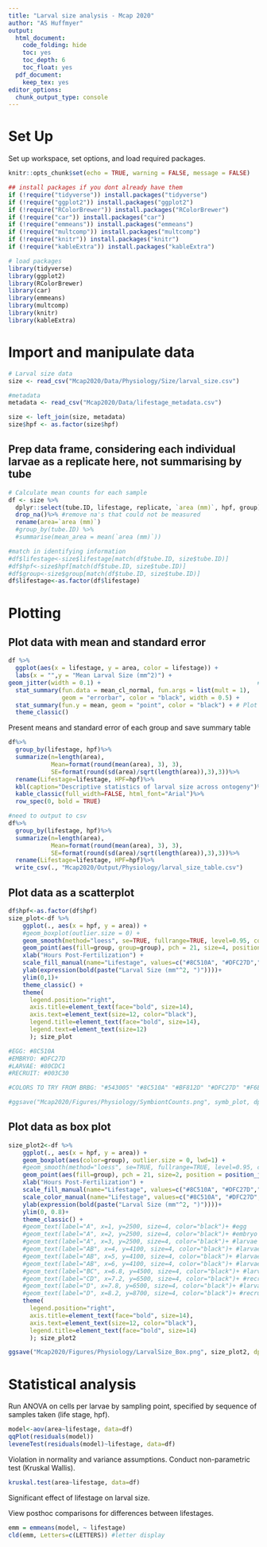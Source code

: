 ```yaml
---
title: "Larval size analysis - Mcap 2020"
author: "AS Huffmyer"
output:
  html_document:
    code_folding: hide
    toc: yes
    toc_depth: 6
    toc_float: yes
  pdf_document:
    keep_tex: yes
editor_options: 
  chunk_output_type: console
---
```


# Set Up  

Set up workspace, set options, and load required packages.    
```r
knitr::opts_chunk$set(echo = TRUE, warning = FALSE, message = FALSE)
```

```r
## install packages if you dont already have them
if (!require("tidyverse")) install.packages("tidyverse")
if (!require("ggplot2")) install.packages("ggplot2")
if (!require("RColorBrewer")) install.packages("RColorBrewer")
if (!require("car")) install.packages("car")
if (!require("emmeans")) install.packages("emmeans")
if (!require("multcomp")) install.packages("multcomp")
if (!require("knitr")) install.packages("knitr")
if (!require("kableExtra")) install.packages("kableExtra")

# load packages
library(tidyverse)
library(ggplot2)
library(RColorBrewer)
library(car)
library(emmeans)
library(multcomp)
library(knitr)
library(kableExtra)
```


# Import and manipulate data
```r
# Larval size data
size <- read_csv("Mcap2020/Data/Physiology/Size/larval_size.csv")

#metadata
metadata <- read_csv("Mcap2020/Data/lifestage_metadata.csv")

size <- left_join(size, metadata)
size$hpf <- as.factor(size$hpf)
```

## Prep data frame, considering each individual larvae as a replicate here, not summarising by tube  
```r
# Calculate mean counts for each sample
df <- size %>%
  dplyr::select(tube.ID, lifestage, replicate, `area (mm)`, hpf, group)%>%
  drop_na()%>% #remove na's that could not be measured
  rename(area=`area (mm)`)
  #group_by(tube.ID) %>%
  #summarise(mean_area = mean(`area (mm)`))

#match in identifying information
#df$lifestage<-size$lifestage[match(df$tube.ID, size$tube.ID)]
#df$hpf<-size$hpf[match(df$tube.ID, size$tube.ID)]
#df$group<-size$group[match(df$tube.ID, size$tube.ID)]
df$lifestage<-as.factor(df$lifestage)
```

# Plotting  

## Plot data with mean and standard error
```r
df %>%
  ggplot(aes(x = lifestage, y = area, color = lifestage)) +
  labs(x = "",y = "Mean Larval Size (mm^2)") +
geom_jitter(width = 0.1) +                                            # Plot all points
  stat_summary(fun.data = mean_cl_normal, fun.args = list(mult = 1),    # Plot standard error
               geom = "errorbar", color = "black", width = 0.5) +
  stat_summary(fun.y = mean, geom = "point", color = "black") + # Plot mean
  theme_classic()
```

Present means and standard error of each group and save summary table

```r
df%>%
  group_by(lifestage, hpf)%>%
  summarize(n=length(area),
            Mean=format(round(mean(area), 3), 3), 
            SE=format(round(sd(area)/sqrt(length(area)),3),3))%>%
  rename(Lifestage=lifestage, HPF=hpf)%>%
  kbl(caption="Descriptive statistics of larval size across ontogeny")%>%
  kable_classic(full_width=FALSE, html_font="Arial")%>%
  row_spec(0, bold = TRUE) 

#need to output to csv 
df%>%
  group_by(lifestage, hpf)%>%
  summarize(n=length(area),
            Mean=format(round(mean(area), 3), 3), 
            SE=format(round(sd(area)/sqrt(length(area)),3),3))%>%
  rename(Lifestage=lifestage, HPF=hpf)%>%
  write_csv(., "Mcap2020/Output/Physiology/larval_size_table.csv")
```


## Plot data as a scatterplot   
```r
df$hpf<-as.factor(df$hpf)
size_plot<-df %>%
    ggplot(., aes(x = hpf, y = area)) +
    #geom_boxplot(outlier.size = 0) +
    geom_smooth(method="loess", se=TRUE, fullrange=TRUE, level=0.95, color="black") +
    geom_point(aes(fill=group, group=group), pch = 21, size=4, position = position_jitterdodge(0.1)) + 
    xlab("Hours Post-Fertilization") + 
    scale_fill_manual(name="Lifestage", values=c("#8C510A", "#DFC27D","#80CDC1", "#003C30"))+
    ylab(expression(bold(paste("Larval Size (mm"^2, ")"))))+
    ylim(0,1)+
    theme_classic() + 
    theme(
      legend.position="right",
      axis.title=element_text(face="bold", size=14),
      axis.text=element_text(size=12, color="black"), 
      legend.title=element_text(face="bold", size=14), 
      legend.text=element_text(size=12)
      ); size_plot

#EGG: #8C510A
#EMBRYO: #DFC27D
#LARVAE: #80CDC1
#RECRUIT: #003C30

#COLORS TO TRY FROM BRBG: "#543005" "#8C510A" "#BF812D" "#DFC27D" "#F6E8C3" "#F5F5F5" "#C7EAE5" "#80CDC1" "#35978F" "#01665E" "#003C30"

#ggsave("Mcap2020/Figures/Physiology/SymbiontCounts.png", symb_plot, dpi=300, w=8.5, h=5, units="in")
```

## Plot data as box plot  
```r

size_plot2<-df %>%
    ggplot(., aes(x = hpf, y = area)) +
    geom_boxplot(aes(color=group), outlier.size = 0, lwd=1) +
    #geom_smooth(method="loess", se=TRUE, fullrange=TRUE, level=0.95, color="black") +
    geom_point(aes(fill=group), pch = 21, size=2, position = position_jitterdodge(0.1)) + 
    xlab("Hours Post-Fertilization") + 
    scale_fill_manual(name="Lifestage", values=c("#8C510A", "#DFC27D","#80CDC1", "#003C30"))+
    scale_color_manual(name="Lifestage", values=c("#8C510A", "#DFC27D","#80CDC1", "#003C30"))+
    ylab(expression(bold(paste("Larval Size (mm"^2, ")"))))+
    ylim(0, 0.8)+
    theme_classic() + 
    #geom_text(label="A", x=1, y=2500, size=4, color="black")+ #egg
    #geom_text(label="A", x=2, y=2500, size=4, color="black")+ #embryo 1
    #geom_text(label="A", x=3, y=2500, size=4, color="black")+ #larvae 1
    #geom_text(label="AB", x=4, y=4100, size=4, color="black")+ #larvae 2
    #geom_text(label="AB", x=5, y=4100, size=4, color="black")+ #larvae 3
    #geom_text(label="AB", x=6, y=4100, size=4, color="black")+ #larvae 4
    #geom_text(label="BC", x=6.8, y=4500, size=4, color="black")+ #larvae 5
    #geom_text(label="CD", x=7.2, y=6500, size=4, color="black")+ #recruit 1
    #geom_text(label="D", x=7.8, y=6500, size=4, color="black")+ #larvae6
    #geom_text(label="D", x=8.2, y=8700, size=4, color="black")+ #recruit2
    theme(
      legend.position="right",
      axis.title=element_text(face="bold", size=14),
      axis.text=element_text(size=12, color="black"), 
      legend.title=element_text(face="bold", size=14)
      ); size_plot2

ggsave("Mcap2020/Figures/Physiology/LarvalSize_Box.png", size_plot2, dpi=300, w=8.5, h=5, units="in")
```

# Statistical analysis  

Run ANOVA on cells per larvae by sampling point, specified by sequence of samples taken (life stage, hpf).    

```r
model<-aov(area~lifestage, data=df)
qqPlot(residuals(model))
leveneTest(residuals(model)~lifestage, data=df)
```

Violation in normality and variance assumptions. Conduct non-parametric test (Kruskal Wallis).  

```r
kruskal.test(area~lifestage, data=df)
```

Significant effect of lifestage on larval size.  

View posthoc comparisons for differences between lifestages.  

```r
emm = emmeans(model, ~ lifestage)
cld(emm, Letters=c(LETTERS)) #letter display
```



